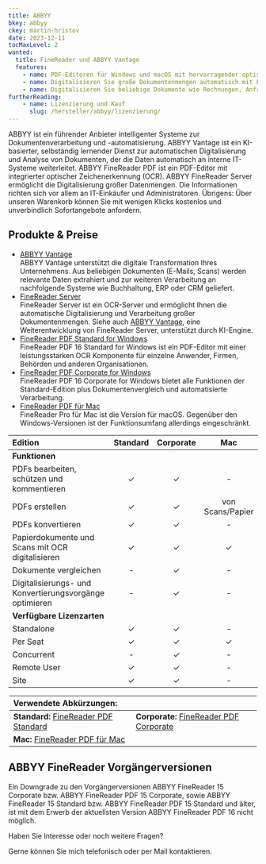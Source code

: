 ```yaml
---
title: ABBYY
bkey: abbyy
ckey: martin-hristov
date: 2023-12-11
tocMaxLevel: 2
wanted:
  title: FineReader und ABBYY Vantage
  features:
    - name: PDF-Editoren für Windows und macOS mit hervorragender optischer Zeichenerkennung (OCR).
    - name: Digitalisieren Sie große Dokumentenmengen automatisch mit FineReader Server.
    - name: Digitalisieren Sie beliebige Dokumente wie Rechnungen, Anfragen, Bewerbungen automatisch mit ABBYY Vantage.
furtherReading:
    - name: Lizenzierung und Kauf
      slug: /hersteller/abbyy/lizenzierung/
---
```


<Intro>

ABBYY ist ein führender Anbieter intelligenter Systeme zur Dokumentenverarbeitung und -automatisierung. ABBYY Vantage ist ein KI-basierter, selbständig lernender Dienst zur automatischen Digitalisierung und Analyse von Dokumenten, der die Daten automatisch an interne IT-Systeme weiterleitet.
ABBYY FineReader PDF ist ein PDF-Editor mit integrierter optischer Zeichenerkennung (OCR). ABBYY FineReader Server ermöglicht die Digitalisierung großer Datenmengen. 
Die Informationen richten sich vor allem an IT-Einkäufer und Administratoren. Übrigens: Über unseren Warenkorb können Sie mit wenigen Klicks kostenlos und unverbindlich Sofortangebote anfordern.

</Intro>

<TOC />

## Produkte & Preise


<ArrowList>

- [ABBYY Vantage](/hersteller/abbyy/vantage/)<br />
  ABBYY Vantage unterstützt die digitale Transformation Ihres Unternehmens. Aus beliebigen Dokumenten (E-Mails, Scans) werden relevante Daten extrahiert und zur weiteren Verarbeitung an nachfolgende Systeme wie Buchhaltung, ERP oder CRM geliefert.
- [FineReader Server](/hersteller/abbyy/finereader-server/)<br />
  FineReader Server ist ein OCR-Server und ermöglicht Ihnen die automatische Digitalisierung und Verarbeitung großer Dokumentenmengen. Siehe auch [ABBYY Vantage](/hersteller/abbyy/vantage/), eine Weiterentwicklung von FineReader Server, unterstützt durch KI-Engine.
- [FineReader PDF Standard for Windows](/hersteller/abbyy/finereader-standard/)<br />
  FineReader PDF 16 Standard for Windows ist ein PDF-Editor mit einer leistungsstarken OCR Komponente für einzelne Anwender, Firmen, Behörden und anderen Organisationen.
- [FineReader PDF Corporate for Windows](/hersteller/abbyy/finereader-corporate/)<br />
  FineReader PDF 16 Corporate for Windows bietet alle Funktionen der Standard-Edition plus Dokumentenvergleich und automatisierte Verarbeitung.
- [FineReader PDF für Mac](/hersteller/abbyy/finereader-mac/)<br />
  FineReader Pro für Mac ist die Version für macOS. Gegenüber den Windows-Versionen ist der Funktionsumfang allerdings eingeschränkt.

</ArrowList>

|Edition|Standard|Corporate|Mac|
|:---|:---:|:---:|:---:|
|**Funktionen**|
|PDFs bearbeiten, schützen und kommentieren|✓|✓|-|
|PDFs erstellen|✓|✓|von Scans/Papier|
|PDFs konvertieren|✓|✓|-|
|Papierdokumente und Scans mit OCR digitalisieren|✓|✓|✓|
|Dokumente vergleichen|-|✓|-|
|Digitalisierungs- und Konvertierungsvorgänge optimieren|-|✓|-|
|**Verfügbare Lizenzarten**|
|Standalone|✓|✓|-|
|Per Seat|✓|✓|✓|
|Concurrent|-|✓|-|
|Remote User|✓|✓|-|
|Site|✓|✓|-|

<Legend>

|Verwendete Abkürzungen:||
|:---|:---|
|**Standard:** [FineReader PDF Standard](/hersteller/abbyy/finereader-standard/)|**Corporate:** [FineReader PDF Corporate](/hersteller/abbyy/finereader-corporate/)|
|**Mac:** [FineReader PDF für Mac](/hersteller/abbyy/finereader-mac/)||

</Legend>


## ABBYY FineReader Vorgängerversionen

<Info>

Ein Downgrade zu den Vorgängerversionen ABBYY FineReader 15 Corporate bzw. ABBYY FineReader PDF 15 Corporate, sowie
ABBYY FineReader 15 Standard bzw. ABBYY FineReader PDF 15 Standard und älter, ist mit dem Erwerb der aktuellsten Version ABBYY FineReader PDF 16 nicht möglich.

</Info>

<GetInTouch theme="light">

Haben Sie Interesse oder noch weitere Fragen?

Gerne können Sie mich telefonisch oder per Mail kontaktieren.

</GetInTouch>
